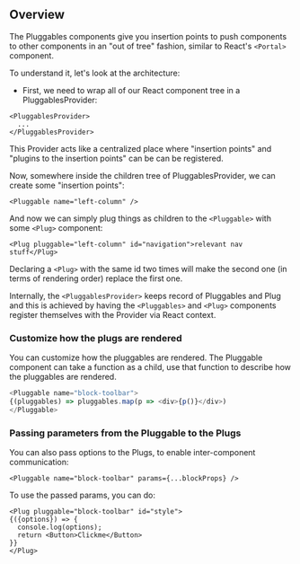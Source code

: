 ## Overview

The Pluggables components give you insertion points to push components to other
components in an "out of tree" fashion, similar to React's `<Portal>` component.

To understand it, let's look at the architecture:

- First, we need to wrap all of our React component tree in a PluggablesProvider:

```
<PluggablesProvider>
  ...
</PluggablesProvider>
```

This Provider acts like a centralized place where "insertion points" and
"plugins to the insertion points" can be can be registered.

Now, somewhere inside the children tree of PluggablesProvider, we can create some
"insertion points":

```
<Pluggable name="left-column" />
```

And now we can simply plug things as children to the `<Pluggable>` with some `<Plug>`
component:

```
<Plug pluggable="left-column" id="navigation">relevant nav stuff</Plug>
```

Declaring a `<Plug>` with the same id two times will make the second one (in
terms of rendering order) replace the first one.

Internally, the `<PluggablesProvider>` keeps record of Pluggables and Plug and
this is achieved by having the `<Pluggables>` and `<Plug>` components register
themselves with the Provider via React context.

### Customize how the plugs are rendered

You can customize how the pluggables are rendered. The Pluggable component can
take a function as a child, use that function to describe how the pluggables
are rendered.

```js
<Pluggable name="block-toolbar">
{(pluggables) => pluggables.map(p => <div>{p()}</div>)
</Pluggable>
```

### Passing parameters from the Pluggable to the Plugs

You can also pass options to the Plugs, to enable inter-component communication:

```
<Pluggable name="block-toolbar" params={...blockProps} />
```

To use the passed params, you can do:

```
<Plug pluggable="block-toolbar" id="style">
{({options}) => {
  console.log(options);
  return <Button>Clickme</Button>
}}
</Plug>
```
